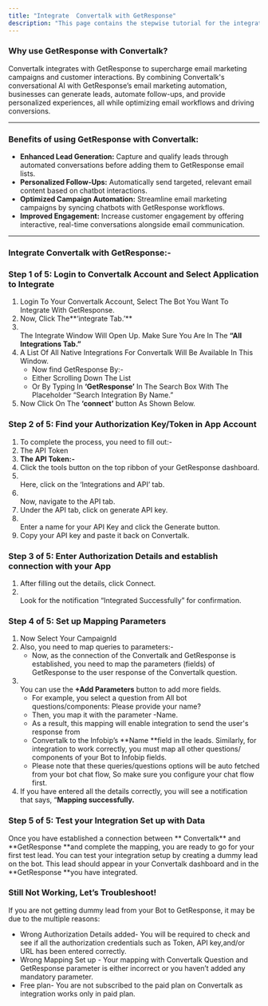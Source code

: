 ```yaml
---
title: "Integrate  Convertalk with GetResponse"
description: "This page contains the stepwise tutorial for the integration with  Convertalk"
---
```


### **Why use GetResponse with  Convertalk?**

 Convertalk integrates with GetResponse to supercharge email marketing campaigns and customer interactions. By combining  Convertalk's conversational AI with GetResponse’s email marketing automation, businesses can generate leads, automate follow-ups, and provide personalized experiences, all while optimizing email workflows and driving conversions.

---

### **Benefits of using GetResponse with  Convertalk:**

- **Enhanced Lead Generation:** Capture and qualify leads through automated conversations before adding them to GetResponse email lists.
- **Personalized Follow-Ups:** Automatically send targeted, relevant email content based on chatbot interactions.
- **Optimized Campaign Automation:** Streamline email marketing campaigns by syncing chatbots with GetResponse workflows.
- **Improved Engagement:** Increase customer engagement by offering interactive, real-time conversations alongside email communication.

---

### **Integrate  Convertalk with GetResponse:-**

### **Step 1 of 5: Login to  Convertalk Account and Select Application to Integrate**

1. Login To Your  Convertalk Account, Select The Bot You Want To Integrate With GetResponse.
2. Now, Click The**‘integrate Tab.’** 
3. \
   The Integrate Window Will Open Up. Make Sure You Are In The **“All Integrations Tab.”**
4. A List Of All Native Integrations For  Convertalk Will Be Available In This Window.
   - Now find GetResponse By:-
   - Either Scrolling Down The List
   - Or By Typing In **‘GetResponse’** In The Search Box With The Placeholder “Search Integration By Name.”
5. Now Click On The **‘connect’** button As Shown Below.

### **Step 2 of 5: Find your Authorization Key/Token in App Account**

1. To complete the process, you need to fill out:-
2. The API Token
3. **The API Token:-**
4. Click the tools button on the top ribbon of your GetResponse dashboard.
5. \
   Here, click on the ‘Integrations and API’ tab.
6. \
   Now, navigate to the API tab.
7. Under the API tab, click on generate API key.
8. \
   Enter a name for your API Key and click the Generate button.
9. Copy your API key and paste it back on  Convertalk.

### **Step 3 of 5: Enter Authorization Details and establish connection with your App**

1. After filling out the details, click Connect.
2. \
   Look for the notification “Integrated Successfully” for confirmation.

### **Step 4 of 5: Set up Mapping Parameters**

1. Now Select Your CampaignId
2. Also, you need to map queries to parameters:-
   - Now, as the connection of the  Convertalk and GetResponse is established, you need to map the parameters (fields) of GetResponse to the user response of the  Convertalk question.
3. \
   You can use the **\+Add Parameters** button to add more fields.
   - For example, you select a question from All bot questions/components: Please provide your name?
   - Then, you map it with the parameter -Name.
   - As a result, this mapping will enable integration to send the user's response from
   -  Convertalk to the Infobip’s **Name **field in the leads. Similarly, for integration to work correctly, you must map all other questions/ components of your Bot to Infobip fields.
   - Please note that these queries/questions options will be auto fetched from your bot chat flow, So make sure you configure your chat flow first.
4. If you have entered all the details correctly, you will see a notification that says, “**Mapping successfully.**

### **Step 5 of 5: Test your Integration Set up with Data**

Once you have established a connection between ** Convertalk** and **GetResponse **and complete the mapping, you are ready to go for your first test lead. You can test your integration setup by creating a dummy lead on the bot. This lead should appear in your  Convertalk dashboard and in the **GetResponse **you have integrated.

### **Still Not Working, Let’s Troubleshoot\!**

If you are not getting dummy lead from your Bot to GetResponse, it may be due to the multiple reasons:

- Wrong Authorization Details added- You will be required to check and see if all the authorization credentials such as Token, API key,and/or URL has been entered correctly.
- Wrong Mapping Set up - Your mapping with  Convertalk Question and GetResponse parameter is either incorrect or you haven’t added any mandatory parameter.
- Free plan- You are not subscribed to the paid plan on  Convertalk as integration works only in paid plan.

 